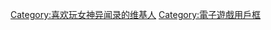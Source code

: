 {{Userbox
  |border-c = #000000
  |border-s = 0
  |id-c     = #1e1e1e
  |id-s     = 9
  |id-fc    = #ffdd00
  |info-c   = #1e1e1e
  |info-s   = 10
  |info-fc  = #fffaf2
  |id       = 吾即汝.<br /><span style="color:red;">汝</span>即吾.
  |info     = 这位-{zh-cn:用户;zh-tw:使用者;}-拥有'''[[女神異聞錄系列|<span style="color:red;">人格面具</span>]]'''
  |nocat    = {{{nocat|喜欢玩女神异闻录的维基人}}}
}}
[[Category:喜欢玩女神异闻录的维基人]]
[[Category:電子遊戲用戶框]]